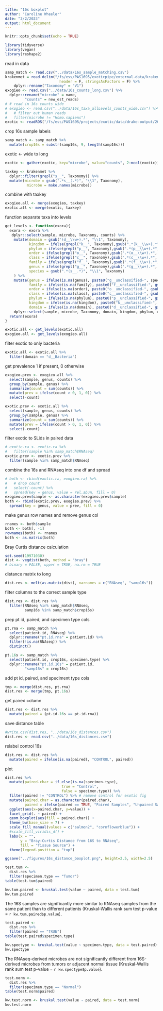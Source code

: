 ```yaml
---
title: "16s boxplot"
author: "Caroline Wheeler"
date: "3/2/2023"
output: html_document
---
```


```r
knitr::opts_chunk$set(echo = TRUE)

library(tidyverse)
library(vegan)
library(reshape2)
```

read in data 
```r
samp_match <- read.csv("../data/16s_sample_matching.csv")
krakenmet = read.delim("/fs/ess/PAS1695/exoticpipe/external-data/kraken2-metaphlan-noplants.txt",
                         header = F, stringsAsFactors = F) %>%
    dplyr::rename("Taxonomy" = "V1")
exogieo <- read.csv("../data/16s_counts_long.csv") %>%
  dplyr::rename("microbe" = name,
         "counts" = new_est_reads)
# # read in 16s counts wide
# exogieo <- read.csv("../data/16s_taxa_allLevels_counts_wide.csv") %>%
#   # filter out human reads
#   filter(microbe != "Homo.sapiens")
exotic <- readRDS("/fs/ess/PAS1695/projects/exotic/data/drake-output/2022-03-08/tcc.counts.RDS")
```

crop 16s sample labels
```r
samp_match <- samp_match %>%
  mutate(crop16s = substr(samp16s, 9, length(samp16s)))
```

exotic <- wide to long
```r
exotic <- gather(exotic, key="microbe", value="counts", 2:ncol(exotic))
```

```r
taxkey <- krakenmet %>%
  dplyr::filter(grepl("s__", Taxonomy)) %>%
  mutate(microbe = gsub(".*s__(.*)", "\\1", Taxonomy),
          microbe = make.names(microbe))
```

combine with taxkey
```r
exogieo.all <- merge(exogieo, taxkey)
exotic.all <- merge(exotic, taxkey)
```

function separate taxa into levels 
```r
get_levels <- function(exora){
  exora <- exora %>%
   dplyr::select(sample, microbe, Taxonomy, counts) %>%
    mutate(domain = gsub("(d__\\w+).*", "\\1", Taxonomy),
           kingdom = ifelse(grepl("k__", Taxonomy),gsub(".*(k__\\w+).*", "\\1", Taxonomy), NA),
           phylum = ifelse(grepl("p__", Taxonomy),gsub(".*(p__\\w+).*", "\\1", Taxonomy), NA),
           order = ifelse(grepl("o__", Taxonomy),gsub(".*(o__\\w+).*", "\\1", Taxonomy), NA),
           class = ifelse(grepl("c__", Taxonomy),gsub(".*(c__\\w+).*", "\\1", Taxonomy), NA),
           family = ifelse(grepl("f__", Taxonomy),gsub(".*(f__\\w+).*", "\\1", Taxonomy), NA),
           genus = ifelse(grepl("g__", Taxonomy),gsub(".*(g__\\w+).*", "\\1", Taxonomy), NA),
           species = gsub(".*(s__.*)", "\\1", Taxonomy)
    ) %>%
    mutate(genus = ifelse(is.na(genus), paste0("g__unclassified-", species), genus),
           family = ifelse(is.na(family), paste0("f__unclassified-", gsub("g__unclassified-", "", genus)), family),
           order = ifelse(is.na(order), paste0("o__unclassified-", gsub("f__unclassified-", "", family)), order),
           class = ifelse(is.na(class), paste0("c__unclassified-", gsub("o__unclassified-", "", order)), class),
           phylum = ifelse(is.na(phylum), paste0("p__unclassified-", gsub("c__unclassified-", "", class)),phylum),
           kingdom = ifelse(is.na(kingdom), paste0("k__unclassified-", gsub("p__unclassified-", "", phylum)), kingdom),
           domain = ifelse(is.na(domain), paste0("d__unclassified-", gsub("k__unclassified-", "", kingdom)), domain)) %>%
    dplyr::select(sample, microbe, Taxonomy, domain, kingdom, phylum, class, order, family, genus, species, counts)
  return(exora)
}
```


```r
exotic.all <- get_levels(exotic.all)
exogieo.all <- get_levels(exogieo.all)
```

filter exotic to only bacteria 
```r
exotic.all <- exotic.all %>%
  filter(domain == "d__Bacteria")
```

get prevalence 1 if present, 0 otherwise
```r
exogieo.prev <- exogieo.all %>%
  select(sample, genus, counts) %>% 
  group_by(sample, genus) %>% 
  summarize(count = sum(counts)) %>%
  mutate(prev = ifelse(count > 0, 1, 0)) %>%
  select(-count)

exotic.prev <- exotic.all %>%
  select(sample, genus, counts) %>% 
  group_by(sample, genus) %>% 
  summarize(count = sum(counts)) %>%
  mutate(prev = ifelse(count > 0, 1, 0)) %>%
  select(-count)
```


filter exotic to SLids in paired data
```r
# exotic.ra <- exotic.ra %>%
#   filter(sample %in% samp_match$RNAseq)
exotic.prev <- exotic.prev %>%
  filter(sample %in% samp_match$RNAseq)
```

combine the 16s and RNAseq into one df and spread
```r
# both <- rbind(exotic.ra, exogieo.ra) %>%
#   # drop count
#   select(-count) %>%
#   spread(key = genus, value = rel.abun, fill = 0)
exogieo.prev$sample <- as.character(exogieo.prev$sample)
both <- rbind(exotic.prev, exogieo.prev) %>%
  spread(key = genus, value = prev, fill = 0)
```

make genus row names and remove genus col
```r
rnames <- both$sample
both <- both[, -1]
rownames(both) <- rnames
both <- as.matrix(both)
```

Bray Curtis distance calculation
```r
set.seed(19971030)
dist <- vegdist(both, method = "bray")
# binary = FALSE, upper = TRUE, na.rm = TRUE
```

distance matrix to long
```r
dist.res <- melt(as.matrix(dist), varnames = c("RNAseq", "samp16s"))
```

filter columns to the correct sample type
```r
dist.res <- dist.res %>%
  filter(RNAseq %in% samp_match$RNAseq,
         samp16s %in% samp_match$crop16s)
```

prep pt id, paired, and specimen type cols
```r
pt.rna <- samp_match %>%
  select(patient.id, RNAseq) %>%
  dplyr::rename("pt.id.rna" = patient.id) %>%
  filter(!is.na(RNAseq)) %>%
  distinct()

pt.16s <- samp_match %>%
  select(patient.id, crop16s, specimen.type) %>%
  dplyr::rename("pt.id.16s" = patient.id,
         "samp16s" = crop16s)
```

add pt id, paired, and speciment type cols
```r
tmp <- merge(dist.res, pt.rna)
dist.res <- merge(tmp, pt.16s)
```

get paired column
```r
dist.res <- dist.res %>%
  mutate(paired = (pt.id.16s == pt.id.rna))
```

save distance table
```r
#write.csv(dist.res, "../data/16s_distances.csv")
dist.res <- read.csv("../data/16s_distances.csv")
```

relabel control 16s
```r
dist.res <- dist.res %>%
  mutate(paired = ifelse(is.na(paired), "CONTROL", paired))
```


plot 
```r
dist.res %>%
  mutate(paired.char = if_else(is.na(specimen.type),
                          true = "Control",
                          false = specimen.type)) %>%
  filter(paired != "CONTROL") %>% # remove control for exotic fig
  mutate(paired.char = as.character(paired.char),
         paired = ifelse(paired == TRUE, "Paired Samples", "Unpaired Samples")) %>%
  ggplot(aes(x=paired.char, y=value)) +
  facet_grid(. ~ paired) +
  geom_boxplot(aes(fill = paired.char)) +
  theme_bw(base_size = 7) +
  scale_fill_manual(values = c("salmon2", "cornflowerblue")) + 
  #scale_fill_viridis_d() +
  labs(x = "",
       y = "Bray-Curtis Distance from 16S to RNAseq",
       fill = "Tissue Source") +
  theme(legend.position = "top")

ggsave("../figures/16s_distance_boxplot.png", height=2.5, width=2.5)
```

```r
test.tum <- 
  dist.res %>%
  filter(specimen.type == "Tumor")
table(test.tum$paired)
```

```r
kw.tum.paired <- kruskal.test(value ~ paired, data = test.tum)
kw.tum.paired
```

The 16S samples are significantly more similar to RNAseq samples from the same patient than to different patients (Kruskal-Wallis rank sum test p-value = `r kw.tum.paired$p.value`).

```r
test.paired <- 
  dist.res %>%
  filter(paired == "TRUE")
table(test.paired$specimen.type)
```
```r
kw.spectype <- kruskal.test(value ~ specimen.type, data = test.paired)
kw.spectype
```

The RNAseq-derived microbes are not significantly different from 16S-derived microbes from tumors or adjacent normal tissue (Kruskal-Wallis rank sum test p-value = `r kw.spectype$p.value`).

```r
test.norm <- 
  dist.res %>%
  filter(specimen.type == "Normal")
table(test.norm$paired)
```

```r
kw.test.norm <- kruskal.test(value ~ paired, data = test.norm)
kw.test.norm
```